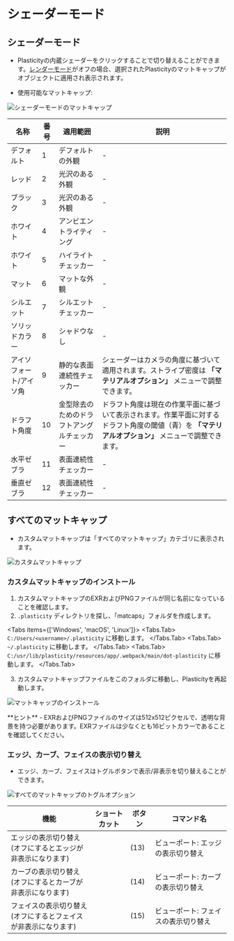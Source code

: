 
# シェーダーモード

## シェーダーモード
- Plasticityの内蔵シェーダーをクリックすることで切り替えることができます。[レンダーモード](/view-mode)がオフの場合、選択されたPlasticityのマットキャップがオブジェクトに適用され表示されます。

- 使用可能なマットキャップ:

![シェーダーモードのマットキャップ](/img/shader-mode-preview.png)

| 名称 | 番号 | 適用範囲 | 説明 |
| ---- | ---- | -------- | ---- |
| デフォルト | 1 | デフォルトの外観 | - |
| レッド | 2 | 光沢のある外観 | - |
| ブラック | 3 | 光沢のある外観 | - |
| ホワイト | 4 | アンビエントライティング | - |
| ホワイト | 5 | ハイライトチェッカー | - |
| マット | 6 | マットな外観 | - |
| シルエット | 7 | シルエットチェッカー | - |
| ソリッドカラー | 8 | シャドウなし | - |
| アイソフォート/アイソ角 | 9 | 静的な表面連続性チェッカー | シェーダーはカメラの角度に基づいて適用されます。ストライプ密度は **「マテリアルオプション」** メニューで調整できます。 |
| ドラフト角度 | 10 | 金型除去のためのドラフトアングルチェッカー | ドラフト角度は現在の作業平面に基づいて表示されます。作業平面に対するドラフト角度の閾値（青）を **「マテリアルオプション」** メニューで調整できます。 |
| 水平ゼブラ | 11 | 表面連続性チェッカー | - |
| 垂直ゼブラ | 12 | 表面連続性チェッカー | - |

## すべてのマットキャップ
- カスタムマットキャップは「すべてのマットキャップ」カテゴリに表示されます。

![カスタムマットキャップ](/img/custom-matcaps-preview.png)

### カスタムマットキャップのインストール

1. カスタムマットキャップのEXRおよびPNGファイルが同じ名前になっていることを確認します。
2. `.plasticity` ディレクトリを探し、「matcaps」フォルダを作成します。

<Tabs items={['Windows', 'macOS', 'Linux']}>
    <Tabs.Tab>
    `C:/Users/<username>/.plasticity` に移動します。
    </Tabs.Tab>
    <Tabs.Tab>
    `~/.plasticity` に移動します。
    </Tabs.Tab>
    <Tabs.Tab>
    `C:/usr/lib/plasticity/resources/app/.webpack/main/dot-plasticity` に移動します。
    </Tabs.Tab>
</Tabs>

3. カスタムマットキャップファイルをこのフォルダに移動し、Plasticityを再起動します。

![マットキャップのインストール](/img/installing-matcaps-preview.png)

<Callout type="info" emoji="💡">
**ヒント**     
- EXRおよびPNGファイルのサイズは512x512ピクセルで、透明な背景を持つ必要があります。EXRファイルは少なくとも16ビットカラーであることを確認してください。
</Callout>

### エッジ、カーブ、フェイスの表示切り替え

- エッジ、カーブ、フェイスはトグルボタンで表示/非表示を切り替えることができます。

![すべてのマットキャップのトグルオプション](/img/toggle-edges-curves-faces.png)

| 機能 | ショートカット | ボタン | コマンド名 |
| ---- | -------- | ------ | --------- |
| エッジの表示切り替え <br />(オフにするとエッジが非表示になります) | | (13) | ビューポート: エッジの表示切り替え |
| カーブの表示切り替え <br />(オフにするとカーブが非表示になります) | | (14) | ビューポート: カーブの表示切り替え |
| フェイスの表示切り替え <br />(オフにするとフェイスが非表示になります) | | (15) | ビューポート: フェイスの表示切り替え |
